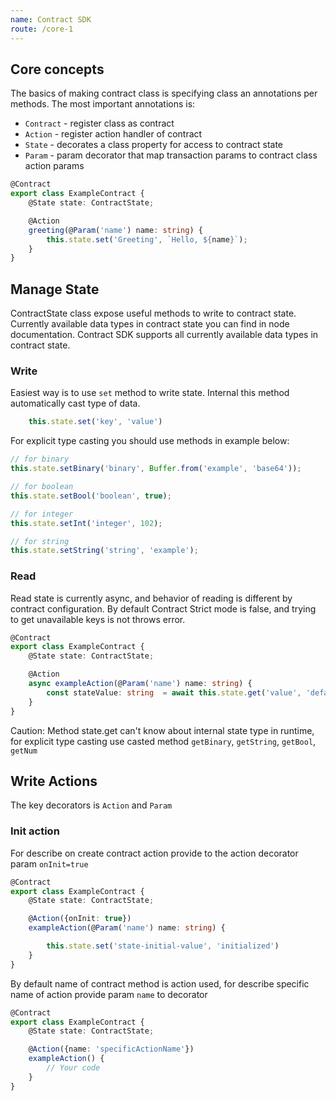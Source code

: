 ```yaml
---
name: Contract SDK
route: /core-1
---
```


## Core concepts

The basics of making contract class is specifying class an annotations per methods.
The most important annotations is:

* `Contract` - register class as contract
* `Action` - register action handler of contract
* `State` - decorates a class property for access to contract state
* `Param` - param decorator that map transaction params to contract class action params

```ts
@Contract
export class ExampleContract {
    @State state: ContractState;

    @Action
    greeting(@Param('name') name: string) {
        this.state.set('Greeting', `Hello, ${name}`);
    }
}
```

## Manage State

ContractState class expose useful methods to write to contract state. Currently available data types in contract state you can find in node documentation.
Contract SDK supports all currently available data types in contract state.


### Write

Easiest way is to use `set` method to write state. Internal this method automatically cast type of data.

```ts
    this.state.set('key', 'value')
```

For explicit type casting you should use methods in example below:


```ts
// for binary
this.state.setBinary('binary', Buffer.from('example', 'base64'));

// for boolean
this.state.setBool('boolean', true);

// for integer
this.state.setInt('integer', 102);

// for string
this.state.setString('string', 'example');
```



### Read

Read state is currently async, and behavior of reading is different by contract configuration.
By default Contract Strict mode is false, and trying to get unavailable keys is not throws error.


```ts
@Contract
export class ExampleContract {
    @State state: ContractState;

    @Action
    async exampleAction(@Param('name') name: string) {
        const stateValue: string  = await this.state.get('value', 'default-value');
    }
}
```

Caution: Method state.get can't know about internal state type in runtime, for explicit type casting use casted method
`getBinary`, `getString`, `getBool`, `getNum`



## Write Actions

The key decorators is `Action` and `Param`

### Init action

For describe on create contract action provide to the action decorator param `onInit=true`

```ts
@Contract
export class ExampleContract {
    @State state: ContractState;

    @Action({onInit: true})
    exampleAction(@Param('name') name: string) {

        this.state.set('state-initial-value', 'initialized')
    }
}
```

By default name of contract method is action used, for describe specific name of action provide param `name` to decorator

```ts
@Contract
export class ExampleContract {
    @State state: ContractState;

    @Action({name: 'specificActionName'})
    exampleAction() {
        // Your code
    }
}
```